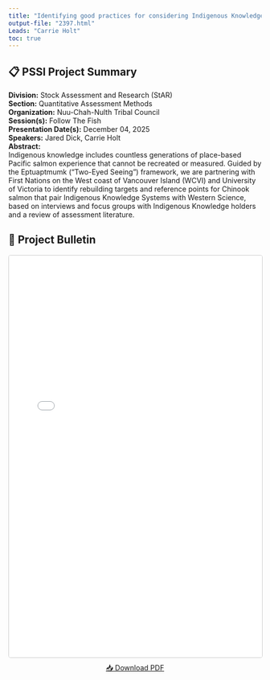 ```yaml
---
title: "Identifying good practices for considering Indigenous Knowledge in Rebuilding Plan targets and stock assessment reference poi"
output-file: "2397.html"
Leads: "Carrie Holt"
toc: true
---
```


## 📋 PSSI Project Summary

**Division:** Stock Assessment and Research (StAR)  
**Section:** Quantitative Assessment Methods  
**Organization:** Nuu-Chah-Nulth Tribal Council  
**Session(s):** Follow The Fish  
**Presentation Date(s):** December 04, 2025  
**Speakers:** Jared Dick, Carrie Holt  
**Abstract:**  
Indigenous knowledge includes countless generations of place-based Pacific salmon experience that cannot be recreated or measured. Guided by the Eptuaptmumk (“Two-Eyed Seeing”) framework, we are partnering with First Nations on the West coast of Vancouver Island (WCVI) and University of Victoria to identify rebuilding targets and reference points for Chinook salmon that pair Indigenous Knowledge Systems with Western Science, based on interviews and focus groups with Indigenous Knowledge holders and a review of assessment literature.   

## 📄 Project Bulletin

<iframe src="../../data/PSSI_bulletin/2397.pdf" width="100%" height="800px" style="border: 1px solid #ccc; border-radius: 4px;"></iframe>

<p style="text-align: center; margin-top: 10px;">
[📥 Download PDF](../../data/PSSI_bulletin/2397.pdf){.btn .btn-primary target="_blank"}
</p>


